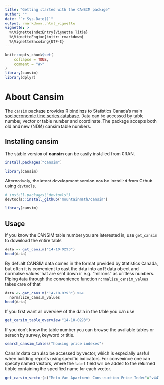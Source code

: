 ```yaml
---
title: "Getting started with the CANSIM package"
author: ""
date: "`r Sys.Date()`"
output: rmarkdown::html_vignette
vignette: >
  %\VignetteIndexEntry{Vignette Title}
  %\VignetteEngine{knitr::rmarkdown}
  %\VignetteEncoding{UTF-8}
---
```


```r
knitr::opts_chunk$set(
	collapse = TRUE,
	comment = "#>"
)
library(cansim)
library(dplyr)
```

# About Cansim

The `cansim` package provides R bindings to [Statistics Canada’s main socioeconomic time series database](https://www150.statcan.gc.ca/n1/en/type/data). Data can be accessed by table number, vector or table number and coordinate. The package accepts both old and new (NDM) cansim table numbers.

## Installing cansim

The stable version of **cansim** can be easily installed from CRAN.
```r
install.packages("cansim")

library(cansim)
```

Alternatively, the latest development version can be installed from Github using `devtools`. 
```r
# install.packages("devtools")
devtools::install_github("mountainmath/cansim")

library(cansim)
```

## Usage

If you know the CANSIM table number you are interested in, use `get_cansim` to download the entire table.

```r
data <- get_cansim("14-10-0293")
head(data)
```

By defualt CANSIM data comes in the format provided by Statistics Canada, but often it is convenient to cast the data into an R data object and normalise values that are sent down in e.g. "millions" as unitless numbers. Piping data through the convenience function `normalize_cansim_values` takes care of that.
```r
data <- get_cansim("14-10-0293") %>% 
  normalize_cansim_values
head(data)
```

If you first want an overview of the data in the table you can use
```r
get_cansim_table_overview("14-10-0293")
```

If you don't know the table number you can browse the available tables or serach by survey, keyword or title.
```r
search_cansim_tables("housing price indexes")
```

Cansim data can also be accessed by vector, which is especially useful when building reports using specific indicators. For convenince one can specify named vectors, where the `label` field will be added to the returned tibble containing the specified name for each vector.
```r
get_cansim_vector(c("Meto Van Apartment Construction Price Index"="v44176267","Metro Van CPI"="v41692930"),start_time = "2015-05-01",end_time="2015-08-01")
```

